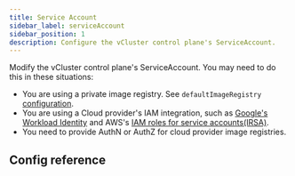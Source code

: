 ```yaml
---
title: Service Account
sidebar_label: serviceAccount
sidebar_position: 1
description: Configure the vCluster control plane's ServiceAccount.
---
```



Modify the vCluster control plane's ServiceAccount. You may need to do this in these situations:

- You are using a private image registry. See `defaultImageRegistry` [configuration](/vcluster/vcluster-yaml/control-plane/deployment/advanced/default-image-registry.mdx).
- You are using a Cloud provider's IAM integration, such as [Google's Workload Identity](https://cloud.google.com/kubernetes-engine/docs/how-to/workload-identity) and AWS's [IAM roles for service accounts\(IRSA\)](https://docs.aws.amazon.com/eks/latest/userguide/iam-roles-for-service-accounts.html).
- You need to provide AuthN or AuthZ for cloud provider image registries.


## Config reference

<ServiceAccount/>